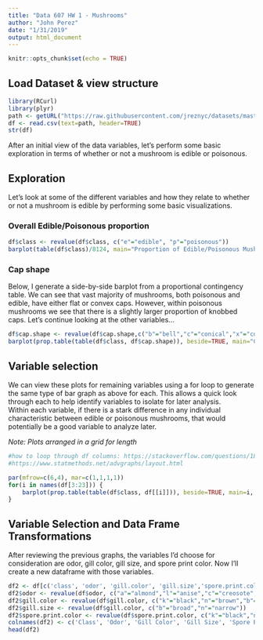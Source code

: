 ```yaml
---
title: "Data 607 HW 1 - Mushrooms"
author: "John Perez"
date: "1/31/2019"
output: html_document
---
```


```r
knitr::opts_chunk$set(echo = TRUE)
```

## Load Dataset & view structure

```r
library(RCurl)
library(plyr)
path <- getURL("https://raw.githubusercontent.com/jreznyc/datasets/master/Mushrooms/mushrooms.csv")
df <- read.csv(text=path, header=TRUE)
str(df)
```
After an initial view of the data variables, let's perform some basic exploration in terms of whether or not a mushroom is edible or poisonous.

## Exploration
Let's look at some of the different variables and how they relate to whether or not a mushroom is edible by performing some basic visualizations. 

### Overall Edible/Poisonous proportion

```r
df$class <- revalue(df$class, c("e"="edible", "p"="poisonous"))
barplot(table(df$class)/8124, main="Proportion of Edible/Poisonous Mushrooms",col=c('blue','red'))
```
  
### Cap shape
Below, I generate a side-by-side barplot from a proportional contingency table. We can see that vast majority of mushrooms, both poisonous and edible, have either flat or convex caps. However, within poisonous mushrooms we see that there is a slightly larger proportion of knobbed caps. Let's continue looking at the other variables... 

```r
df$cap.shape <- revalue(df$cap.shape,c("b"="bell","c"="conical","x"="convex","f"="flat","k"="knobbed","s"="sunken"))
barplot(prop.table(table(df$class, df$cap.shape)), beside=TRUE, main="Cap Shape Proportions", legend=TRUE, col=c('blue','red'), args.legend=c(x='topleft'))
```
  
## Variable selection

We can view these plots for remaining variables using a for loop to generate the same type of bar graph as above for each. This allows a quick look through each to help identify variables to isolate for later analysis.  
Within each variable, if there is a stark difference in any individual characteristic between edible or poisonous mushrooms, that would potentially be a good variable to analyze later.

_Note: Plots arranged in a grid for length_

```r
#how to loop through df columns: https://stackoverflow.com/questions/18462736/loop-through-columns-and-add-string-lengths-as-new-columns
#https://www.statmethods.net/advgraphs/layout.html

par(mfrow=c(6,4), mar=c(1,1,1,1))
for(i in names(df[3:23])) {
    barplot(prop.table(table(df$class, df[[i]])), beside=TRUE, main=i, legend=FALSE, col=c('blue','red'), args.legend=c(x='topleft'))
}
```
  
## Variable Selection and Data Frame Transformations
  After reviewing the previous graphs, the variables I'd choose for consideration are odor, gill color, gill size, and spore print color. Now I'll create a new dataframe with those variables.
  
```r
df2 <- df[c('class', 'odor', 'gill.color', 'gill.size','spore.print.color')]
df2$odor <- revalue(df$odor, c("a"="almond","l"="anise","c"="creosote","y"="fishy","f"="foul","m"="musty","n"="none","p"="pungent","s"="spicy"))
df2$gill.color <- revalue(df$gill.color, c("k"="black","n"="brown","b"="buff","h"="chocolate","g"="gray", "r"="green","o"="orange","p"="pink","u"="purple","e"="red","w"="white","y"="yellow"))
df2$gill.size <- revalue(df$gill.color, c("b"="broad","n"="narrow"))
df2$spore.print.color <- revalue(df$spore.print.color, c("k"="black","n"="brown","b"="buff","h"="chocolate","g"="gray", "r"="green","o"="orange","p"="pink","u"="purple","e"="red","w"="white","y"="yellow"))
colnames(df2) <- c('Class', 'Odor', 'Gill Color', 'Gill Size', 'Spore Print Color')
head(df2)
```
